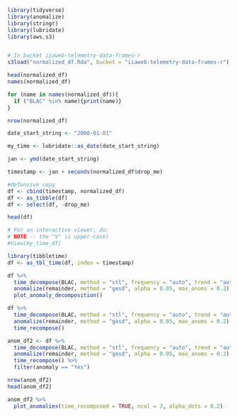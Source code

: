 ```r

library(tidyverse)
library(anomalize)
library(stringr)
library(lubridate)
library(aws.s3)


# In bucket iiaweb-telemetry-data-frames-r
s3load("normalized_df.Rda", bucket = "iiaweb-telemetry-data-frames-r")

head(normalized_df)
names(normalized_df)

for (name in names(normalized_df)){
  if ("BLAC" %in% name){print(name)}
}
```

```r
nrow(normalized_df)
```

```r
date_start_string <- "2000-01-01"

my_time <- lubridate::as_date(date_start_string)

jan <- ymd(date_start_string)

timestamp <- jan + seconds(normalized_df$drop_me)

#defensive copy
df <- cbind(timestamp, normalized_df)
df <- as_tibble(df)
df <- select(df, -drop_me)

head(df)

# For an interactive viewer, do:
# NOTE -- the "V" is upper-case)
#View(my_time_df)
```


```r
library(tibbletime)
df <- as_tbl_time(df, index = timestamp)

df %>% 
  time_decompose(BLAC, method = "stl", frequency = "auto", trend = "auto") %>%
  anomalize(remainder, method = "gesd", alpha = 0.05, max_anoms = 0.2) %>%
  plot_anomaly_decomposition()

df %>% 
  time_decompose(BLAC, method = "stl", frequency = "auto", trend = "auto") %>%
  anomalize(remainder, method = "gesd", alpha = 0.05, max_anoms = 0.2) %>%
  time_recompose()

anom_df2 <- df %>% 
  time_decompose(BLAC, method = "stl", frequency = "auto", trend = "auto") %>%
  anomalize(remainder, method = "gesd", alpha = 0.05, max_anoms = 0.2) %>%
  time_recompose() %>%
  filter(anomaly == "Yes")

nrow(anom_df2)
head(anom_df2)
```


```r
anom_df2 %>%
  plot_anomalies(time_recomposed = TRUE, ncol = 3, alpha_dots = 0.2)
```

